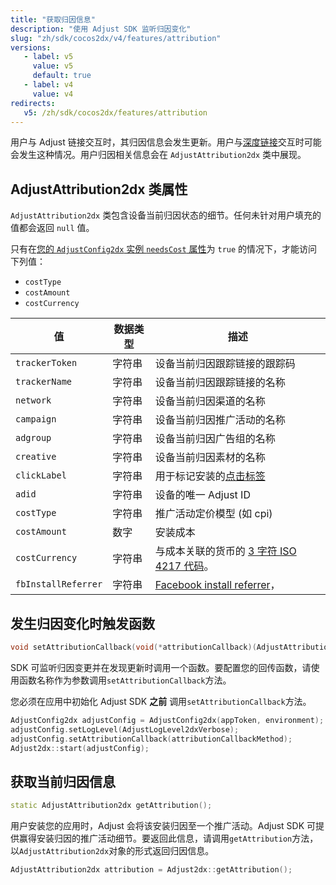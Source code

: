 ```yaml
---
title: "获取归因信息"
description: "使用 Adjust SDK 监听归因变化"
slug: "zh/sdk/cocos2dx/v4/features/attribution"
versions:
   - label: v5
     value: v5
     default: true
   - label: v4
     value: v4
redirects:
   v5: /zh/sdk/cocos2dx/features/attribution
---
```


用户与 Adjust 链接交互时，其归因信息会发生更新。用户与[深度链接](https://help.adjust.com/zh/article/deep-links)交互时可能会发生这种情况。用户归因相关信息会在 `AdjustAttribution2dx` 类中展现。

## AdjustAttribution2dx 类属性

`AdjustAttribution2dx` 类包含设备当前归因状态的细节。任何未针对用户填充的值都会返回 `null` 值。

<Callout type="note">

只有在[您的 `AdjustConfig2dx` 实例 `needsCost` 属性](/zh/sdk/cocos2dx/configuration#enable-cost-data-sending)为 `true` 的情况下，才能访问下列值：

-  `costType`
-  `costAmount`
-  `costCurrency`

</Callout>

| 值                  | 数据类型 | 描述                                                                                          |
| ------------------- | -------- | --------------------------------------------------------------------------------------------- |
| `trackerToken`      | 字符串   | 设备当前归因跟踪链接的跟踪码                                                                  |
| `trackerName`       | 字符串   | 设备当前归因跟踪链接的名称                                                                    |
| `network`           | 字符串   | 设备当前归因渠道的名称                                                                        |
| `campaign`          | 字符串   | 设备当前归因推广活动的名称                                                                    |
| `adgroup`           | 字符串   | 设备当前归因广告组的名称                                                                      |
| `creative`          | 字符串   | 设备当前归因素材的名称                                                                        |
| `clickLabel`        | 字符串   | 用于标记安装的[点击标签](https://help.adjust.com/zh/article/user-rewards)                     |
| `adid`              | 字符串   | 设备的唯一 Adjust ID                                                                          |
| `costType`          | 字符串   | 推广活动定价模型 \(如 cpi\)                                                                   |
| `costAmount`        | 数字     | 安装成本                                                                                      |
| `costCurrency`      | 字符串   | 与成本关联的货币的 [3 字符 ISO 4217 代码](https://www.iban.com/currency-codes)。              |
| `fbInstallReferrer` | 字符串   | [Facebook install referrer](https://developers.facebook.com/docs/app-ads/install-referrer/)， |

## 发生归因变化时触发函数

<CodeBlock title="方法签名">

```cpp
void setAttributionCallback(void(*attributionCallback)(AdjustAttribution2dx attribution));
```

</CodeBlock>

SDK 可监听归因变更并在发现更新时调用一个函数。要配置您的回传函数，请使用函数名称作为参数调用`setAttributionCallback`方法。

<Callout type="important">

您必须在应用中初始化 Adjust SDK **之前** 调用`setAttributionCallback`方法。

</Callout>

```cpp
AdjustConfig2dx adjustConfig = AdjustConfig2dx(appToken, environment);
adjustConfig.setLogLevel(AdjustLogLevel2dxVerbose);
adjustConfig.setAttributionCallback(attributionCallbackMethod);
Adjust2dx::start(adjustConfig);
```

## 获取当前归因信息

<CodeBlock title="方法签名">

```cpp
static AdjustAttribution2dx getAttribution();
```

</CodeBlock>

用户安装您的应用时，Adjust 会将该安装归因至一个推广活动。Adjust SDK 可提供赢得安装归因的推广活动细节。要返回此信息，请调用`getAttribution`方法，以`AdjustAttribution2dx`对象的形式返回归因信息。

```cpp
AdjustAttribution2dx attribution = Adjust2dx::getAttribution();
```
